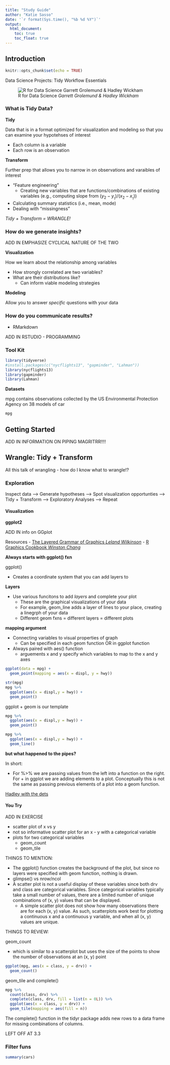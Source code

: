 ```yaml
---
title: "Study Guide"
author: "Katie Sasso"
date: '`r format(Sys.time(), "%b %d %Y")`'
output: 
  html_document:
    toc: true
    toc_float: true
---
```


## Introduction 



```r
knitr::opts_chunk$set(echo = TRUE)
```

Data Science Projects: Tidy Workflow Essentials

![R for Data Science _Garrett Grolemund & Hadley Wickham_](https://d33wubrfki0l68.cloudfront.net/571b056757d68e6df81a3e3853f54d3c76ad6efc/32d37/diagrams/data-science.png)

### What is Tidy Data?

**Tidy**

Data that is in a format optimized for visualization and modeling so that you can examine your hypotehses of interest

- Each column is a variable
- Each row is an observation

**Transform**

Further prep that allows you to narrow in on observations and varaibles of interest

- "Feature engineering"
    + Creating new variables that are functions/combinations of existing variables (e.g., computing slope from $(y_{2}-y_{_{1}})/(x_{2}-x_{_{1}})$)
- Calculating summary statistics (i.e., mean, mode)
- Dealing with "missingness"

*_Tidy + Transform = WRANGLE!_*

### How do we generate insights?

ADD IN  EMPHASIZE CYCLICAL NATURE OF THE TWO

**Visualization**

How we learn about the relationship among variables

- How strongly correlated are two variables?
- What are their distributions like?
    + Can inform viable modeling strategies

**Modeling**

Allow you to answer _specific_ questions with your data

### How do you communicate results?

- RMarkdown


ADD IN RSTUDIO - PROGRAMMING

### Tool Kit

```r
library(tidyverse)
#install.packages(c("nycflights13", "gapminder", "Lahman"))
library(nycflights13)
library(gapminder)
library(Lahman)
```

**Datasets**

mpg contains observations collected by the US Environmental Protection Agency on 38 models of car
```r
mpg
```
 
## Getting Started

ADD IN INFORMATION ON PIPING MAGRITRR!!!!

## Wrangle: Tidy + Transform

All this talk of wrangling - how do I know what to wrangle!?

### Exploration

Inspect data --> Generate hypotheses --> Spot visualization opportunties --> Tidy + Transform --> Exploratory Analyses --> Repeat

#### Visualization

**ggplot2**

ADD IN info on GGplot

Resources
  - [The Layered Grammar of Graphics _Leland Wilkinson_](The Layered Grammar of Graphics)
  - [R Graphics Cookbook _Winston Chang_](http://www.cookbook-r.com/Graphs/)

**Always starts with ggplot() fxn**

ggplot()

- Creates a coordinate system that you can add layers to

**Layers**

- Use various funcitons to add _layers_ and complete your plot
    + These are the graphical visualizations of your data
    + For example, geom_line adds a layer of lines to your place, creating a linegrph of your data
    + Different geom fxns = different layers = different plots
    
**mapping argument**

- Connecting variables to visual properties of graph
    + Can be specified in each geom function OR in ggplot function
- Always paired with aes() function
    + arguements x and y specify which variables to map to the x and y axes
    
```r
ggplot(data = mpg) + 
  geom_point(mapping = aes(x = displ, y = hwy))

str(mpg)
mpg %>% 
  ggplot(aes(x = displ,y = hwy)) + 
  geom_point()
```

ggplot + geom is our template

```r
mpg %>% 
  ggplot(aes(x = displ,y = hwy)) + 
  geom_point()

mpg %>% 
  ggplot(aes(x = displ,y = hwy)) + 
  geom_line() 
```

**but what happened to the pipes?**

In short: 
 
- For %>% we are passing values from the left into a function on the right. For + in ggplot we are adding elements to a plot. Conceptually this is not the same as passing previous elements of a plot into a geom function.

[Hadley with the dets](https://community.rstudio.com/t/why-cant-ggplot2-use/4372/7)

#### You Try

ADD IN EXERCISE

- scatter plot of x vs y
- not so informative scatter plot for an x - y with a categorical variable
- plots for two categorical variables
    + geom_count
    + geom_tile

THINGS TO MENTION:

- The ggplot() function creates the background of the plot, but since no layers were specified with geom function, nothing is drawn.
- glimpse() vs nrow/ncol
- A scatter plot is not a useful display of these variables since both drv and class are categorical variables. Since categorical variables typically take a small number of values, there are a limited number of unique combinations of (x, y) values that can be displayed.
    + A simple scatter plot does not show how many observations there are for each (x, y) value. As such, scatterplots work best for plotting a continuous x and a continuous y variable, and when all (x, y) values are unique.
    
THINGS TO REVIEW:

geom_count

- which is similar to a scatterplot but uses the size of the points to show the number of observations at an (x, y) point

```r
ggplot(mpg, aes(x = class, y = drv)) +
  geom_count()
```

geom_tile and complete()
```r
mpg %>%
  count(class, drv) %>%
  complete(class, drv, fill = list(n = 0L)) %>%
  ggplot(aes(x = class, y = drv)) +
  geom_tile(mapping = aes(fill = n))
```

The complete() function in the tidyr package adds new rows to a data frame for missing combinations of columns. 


LEFT OFF AT 3.3
  
  
### Filter funs



```r
summary(cars)
```
